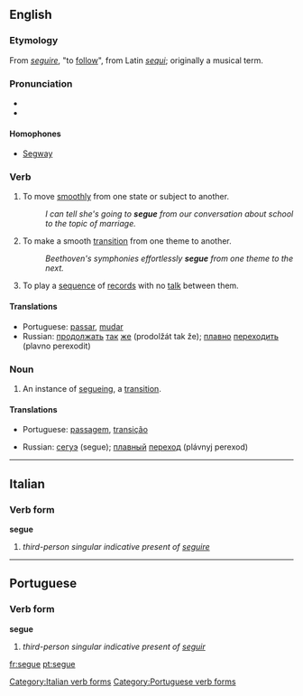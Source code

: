 {{was wotd|2006|December|7}}
==English==

===Etymology===
From {{etyl|it}} ''[[seguire]]'', "to [[follow]]", from Latin ''[[sequi]]''; originally a musical term.

===Pronunciation===
* {{IPA|/ˈsɛgweɪ/|/ˈsɛɪgweɪ/}}
* {{audio|en-us-segue.ogg|Audio (US)}}

====Homophones====
* [[Segway]]

===Verb===
{{en-verb|segues|segueing|segued|segued}}

# To move [[smoothly]] from one state or subject to another.
#: ''I can tell she's going to '''segue''' from our conversation about school to the topic of marriage.''
# {{music}} To make a smooth [[transition]] from one theme to another.
#: ''Beethoven's symphonies effortlessly '''segue''' from one theme to the next.''
# {{context|of a disk jockey}} To play a [[sequence]] of [[record]]s with no [[talk]] between them.

====Translations====
{{trans-top}}
* Portuguese: [[passar]], [[mudar]]
* Russian: [[продолжать]] [[так]] [[же]] (prodolžát tak že); [[плавно]] [[переходить]] (plavno perexodit)
{{trans-mid}}
{{trans-bottom}}

===Noun===
{{en-noun}}

# An instance of [[segueing]], a [[transition]].

====Translations====
{{trans-top}}
* Portuguese: [[passagem]], [[transição]]
{{trans-mid}}
* Russian: [[сегуэ]] (segue); [[плавный]] [[переход]] (plávnyj perexod)
{{trans-bottom}}

----

==Italian==

===Verb form===
'''segue'''

# ''third-person singular indicative present of [[seguire]]''

[[Category:Italian verb forms]]

----

==Portuguese==

===Verb form===
'''segue'''

# ''third-person singular indicative present of [[seguir]]''

[[Category:Portuguese verb forms]]

[[fr:segue]]
[[pt:segue]]